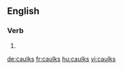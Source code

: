 ==English==

===Verb===
{{head|en}}

# {{en-third-person singular of|caulk}}

[[de:caulks]]
[[fr:caulks]]
[[hu:caulks]]
[[vi:caulks]]